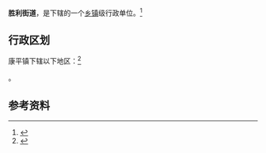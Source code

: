 {{中国乡级行政区|21/01/23/002/000}}

'''胜利街道'''，是{{PRC admin/fullname|21/01/23/002/000|3}}下辖的一个[[乡镇|乡镇]]级行政单位。<ref>{{PRC admin/ref sgc|{{PRC admin/parent|21/01/23/002/000}}}}</ref>

== 行政区划 ==

康平镇下辖以下地区：<ref>{{PRC admin/ref sgc|21/01/23/002/000}}</ref>

{{PRC admin/children|21/01/23/002/000}}。

== 参考资料 ==

{{reflist}}

{{行政区划小作品}}
{{PRC admin/navcat|21/01/23/002/000}}